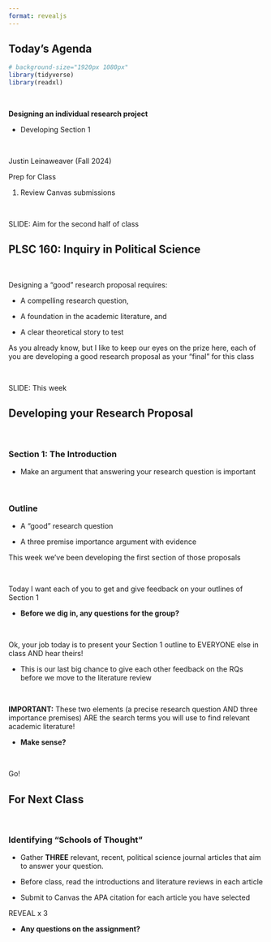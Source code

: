 ```yaml
---
format: revealjs
---
```


## Today's Agenda {background-image="Images/Background-Rally_v2.png" .center}

```r
# background-size="1920px 1080px"
library(tidyverse)
library(readxl)
```

<br>

::: {.r-fit-text}

**Designing an individual research project**

- Developing Section 1

:::

<br>

::: r-stack
Justin Leinaweaver (Fall 2024)
:::

::: notes
Prep for Class

1. Review Canvas submissions

<br>

SLIDE: Aim for the second half of class
:::



## PLSC 160: Inquiry in Political Science {background-image="Images/Background-Rally_v2.png"  .center}

<br>

::: {.r-fit-text}

Designing a "good" research proposal requires:

- A compelling research question,

- A foundation in the academic literature, and 

- A clear theoretical story to test
:::

::: notes

As you already know, but I like to keep our eyes on the prize here,  each of you are developing a good research proposal as your "final" for this class

<br>

SLIDE: This week

:::



## Developing your Research Proposal {background-image="Images/Background-Rally_v2.png" .center}

<br>

### Section 1: The Introduction

- Make an argument that answering your research question is important

<br>

### Outline

- A "good" research question

- A three premise importance argument with evidence

::: notes

This week we've been developing the first section of those proposals

<br>

Today I want each of you to get and give feedback on your outlines of Section 1

- **Before we dig in, any questions for the group?**

<br>

Ok, your job today is to present your Section 1 outline to EVERYONE else in class AND hear theirs!

- This is our last big chance to give each other feedback on the RQs before we move to the literature review

<br>

**IMPORTANT:** These two elements (a precise research question AND three importance premises) ARE the search terms you will use to find relevant academic literature!

- **Make sense?**

<br>

Go!

:::


## For Next Class {background-image="Images/background-blue_triangles_flipped.png" .center}

<br>

### Identifying "Schools of Thought"

::: {.incremental}

- Gather **THREE** relevant, recent, political science journal articles that aim to answer your question.

- Before class, read the introductions and literature reviews in each article

- Submit to Canvas the APA citation for each article you have selected

:::

::: notes

REVEAL x 3

- **Any questions on the assignment?**

:::











